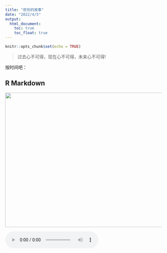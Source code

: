 ```yaml
---
title: "悲伤的故事"
date: "2022/4/5"
output:
  html_document:
    toc: true
    toc_float: true
---
```


```r
knitr::opts_chunk$set(echo = TRUE)
```


>过去心不可得，现在心不可得，未来心不可得!




按时间吧：


## R Markdown


















<img src="fig1.jpg"  width="533" height="432">




<audio controls height="100" width="100">
  <source src="ssss.mp3" type="audio/mpeg">
  <source src="ssss.mp3" type="audio/ogg">
  <embed height="50" width="100" src="ssss.mp3">
</audio>






